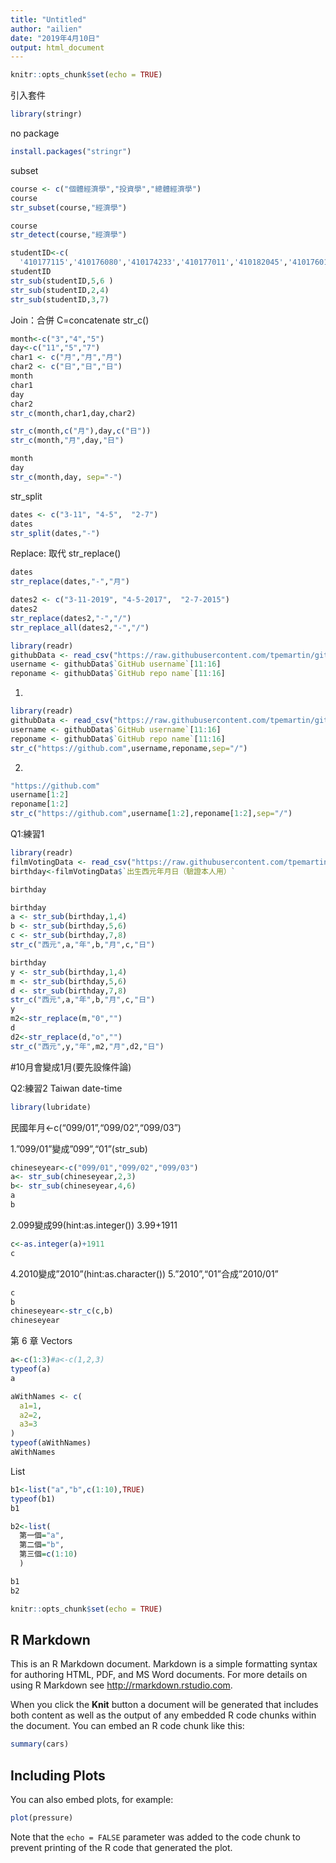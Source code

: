 ```yaml
---
title: "Untitled"
author: "ailien"
date: "2019年4月10日"
output: html_document
---
```


```r
knitr::opts_chunk$set(echo = TRUE)
```


引入套件
```r
library(stringr)
```

no package
```r
install.packages("stringr")
```

subset
```r
course <- c("個體經濟學","投資學","總體經濟學")
course
str_subset(course,"經濟學")
```

```r
course
str_detect(course,"經濟學")
```

```r
studentID<-c(
  '410177115','410176080','410174233','410177011','410182045','410176014')
studentID
str_sub(studentID,5,6 ) 
str_sub(studentID,2,4)
str_sub(studentID,3,7)
```
Join：合併
C=concatenate
str_c()
```r
month<-c("3","4","5")
day<-c("11","5","7")
char1 <- c("月","月","月")
char2 <- c("日","日","日")
month
char1
day 
char2
str_c(month,char1,day,char2)
```

```r
str_c(month,c("月"),day,c("日"))
str_c(month,"月",day,"日")
```

```r
month
day
str_c(month,day, sep="-")

```
str_split
```r
dates <- c("3-11", "4-5",  "2-7")
dates
str_split(dates,"-")
```

Replace: 取代
str_replace()

```r
dates
str_replace(dates,"-","月")
```

```r
dates2 <- c("3-11-2019", "4-5-2017",  "2-7-2015")
dates2
str_replace(dates2,"-","/")
str_replace_all(dates2,"-","/")
```

```r
library(readr)
githubData <- read_csv("https://raw.githubusercontent.com/tpemartin/github-data/master/githubData.csv")
username <- githubData$`GitHub username`[11:16]
reponame <- githubData$`GitHub repo name`[11:16]
```
1.
```r
library(readr)
githubData <- read_csv("https://raw.githubusercontent.com/tpemartin/github-data/master/githubData.csv")
username <- githubData$`GitHub username`[11:16]
reponame <- githubData$`GitHub repo name`[11:16]
str_c("https://github.com",username,reponame,sep="/")
```

2.
```r
"https://github.com"
username[1:2]
reponame[1:2]
str_c("https://github.com",username[1:2],reponame[1:2],sep="/")
```
Q1:練習1

```r
library(readr)
filmVotingData <- read_csv("https://raw.githubusercontent.com/tpemartin/github-data/master/%E7%AC%AC%E4%B8%89%E5%B1%86%E7%B6%93%E6%BF%9F%E6%92%AD%E5%AE%A2%E7%AB%B6%E8%B3%BD%E5%8F%83%E8%B3%BD%E4%BD%9C%E5%93%81%E6%8A%95%E7%A5%A8%E7%B5%90%E6%9E%9C%E6%A8%A3%E6%9C%AC%20-%20Sheet1.csv")
birthday<-filmVotingData$`出生西元年月日（驗證本人用）`
```

```r
birthday
```

```r
birthday
a <- str_sub(birthday,1,4)
b <- str_sub(birthday,5,6)
c <- str_sub(birthday,7,8)
str_c("西元",a,"年",b,"月",c,"日")
```

```r
birthday
y <- str_sub(birthday,1,4)
m <- str_sub(birthday,5,6)
d <- str_sub(birthday,7,8)
str_c("西元",a,"年",b,"月",c,"日")
y
m2<-str_replace(m,"0","")
d
d2<-str_replace(d,"o","")
str_c("西元",y,"年",m2,"月",d2,"日")
```
#10月會變成1月(要先設條件論)

Q2:練習2 Taiwan date-time

```r
library(lubridate)
```
民國年月<-c("099/01","099/02","099/03")

1."099/01"變成"099","01"(str_sub)
```r
chineseyear<-c("099/01","099/02","099/03")
a<- str_sub(chineseyear,2,3)
b<- str_sub(chineseyear,4,6)
a
b
```
2.099變成99(hint:as.integer())
3.99+1911
```r
c<-as.integer(a)+1911
c
```
4.2010變成"2010"(hint:as.character())
5."2010","01"合成"2010/01"
```r
c
b
chineseyear<-str_c(c,b)
chineseyear
```


第 6 章 Vectors

```r
a<-c(1:3)#a<-c(1,2,3)
typeof(a)
a
```

```r
aWithNames <- c(
  a1=1,
  a2=2,
  a3=3
)
typeof(aWithNames)
aWithNames
```
List
```r
b1<-list("a","b",c(1:10),TRUE)
typeof(b1)
b1
```

```r
b2<-list(
  第一個="a",
  第二個="b",
  第三個=c(1:10)
  )
```
```r
b1
b2
```























```r
knitr::opts_chunk$set(echo = TRUE)
```

## R Markdown

This is an R Markdown document. Markdown is a simple formatting syntax for authoring HTML, PDF, and MS Word documents. For more details on using R Markdown see <http://rmarkdown.rstudio.com>.

When you click the **Knit** button a document will be generated that includes both content as well as the output of any embedded R code chunks within the document. You can embed an R code chunk like this:

```r
summary(cars)
```

## Including Plots

You can also embed plots, for example:

```r
plot(pressure)
```

Note that the `echo = FALSE` parameter was added to the code chunk to prevent printing of the R code that generated the plot.
